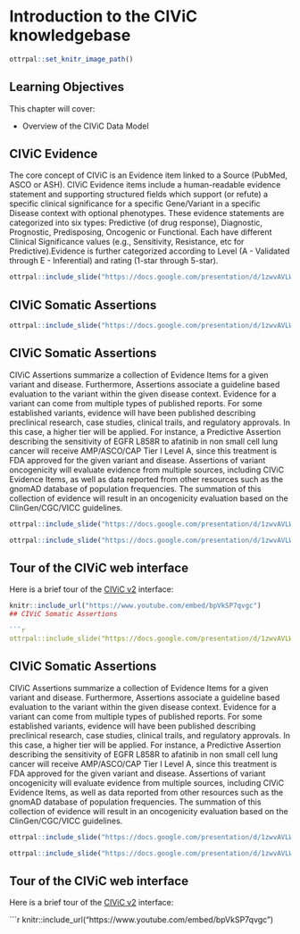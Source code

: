 # Introduction to the CIViC knowledgebase

```r
ottrpal::set_knitr_image_path()
```

## Learning Objectives

This chapter will cover:  

- Overview of the CIViC Data Model

## CIViC Evidence

The core concept of CIViC is an Evidence item linked to a Source (PubMed, ASCO or ASH). CIViC Evidence items include a human-readable evidence statement and supporting structured fields which support (or refute) a specific clinical significance for a specific Gene/Variant in a specific Disease context with optional phenotypes. These evidence statements are categorized into six types: Predictive (of drug response), Diagnostic, Prognostic, Predisposing, Oncogenic or Functional. Each have different Clinical Significance values (e.g., Sensitivity, Resistance, etc for Predictive).Evidence is further categorized according to Level (A - Validated through E - Inferential) and rating (1-star through 5-star). 

```r
ottrpal::include_slide("https://docs.google.com/presentation/d/1zwvAVLWpN2mKrJLgo5ZcAuSKQrHZ8zunIYHLe-w6bBo/edit#slide=id.g22509046821_0_14")
```
## CIViC Somatic Assertions

```r
ottrpal::include_slide("https://docs.google.com/presentation/d/1zwvAVLWpN2mKrJLgo5ZcAuSKQrHZ8zunIYHLe-w6bBo/edit#slide=id.g22509046821_0_14")
```

## CIViC Somatic Assertions

CIViC Assertions summarize a collection of Evidence Items for a given variant and disease. Furthermore, Assertions associate a guideline based evaluation to the variant within the given disease context. Evidence for a variant can come from multiple types of published reports. For some established variants, evidence will have been published describing preclinical research, case studies, clinical trails, and regulatory approvals. In this case, a higher tier will be applied. For instance, a Predictive Assertion describing the sensitivity of EGFR L858R to afatinib in non small cell lung cancer will receive AMP/ASCO/CAP Tier I Level A, since this treatment is FDA approved for the given variant and disease. Assertions of variant oncogenicity will evaluate evidence from multiple sources, including CIViC Evidence Items, as well as data reported from other resources such as the gnomAD database of population frequencies. The summation of this collection of evidence will result in an oncogenicity evaluation based on the ClinGen/CGC/VICC guidelines.   

```r
ottrpal::include_slide("https://docs.google.com/presentation/d/1zwvAVLWpN2mKrJLgo5ZcAuSKQrHZ8zunIYHLe-w6bBo/edit#slide=id.g28106c9f66a_0_10")
```

```r
ottrpal::include_slide("https://docs.google.com/presentation/d/1zwvAVLWpN2mKrJLgo5ZcAuSKQrHZ8zunIYHLe-w6bBo/edit#slide=id.g28106c9f66a_0_13")
```

## Tour of the CIViC web interface

Here is a brief tour of the [CIViC v2](https://civicdb.org){target="_blank"} interface:
 
```r
knitr::include_url("https://www.youtube.com/embed/bpVkSP7qvgc")
## CIViC Somatic Assertions

```r
ottrpal::include_slide("https://docs.google.com/presentation/d/1zwvAVLWpN2mKrJLgo5ZcAuSKQrHZ8zunIYHLe-w6bBo/edit#slide=id.g22509046821_0_14")
```

## CIViC Somatic Assertions

CIViC Assertions summarize a collection of Evidence Items for a given variant and disease. Furthermore, Assertions associate a guideline based evaluation to the variant within the given disease context. Evidence for a variant can come from multiple types of published reports. For some established variants, evidence will have been published describing preclinical research, case studies, clinical trails, and regulatory approvals. In this case, a higher tier will be applied. For instance, a Predictive Assertion describing the sensitivity of EGFR L858R to afatinib in non small cell lung cancer will receive AMP/ASCO/CAP Tier I Level A, since this treatment is FDA approved for the given variant and disease. Assertions of variant oncogenicity will evaluate evidence from multiple sources, including CIViC Evidence Items, as well as data reported from other resources such as the gnomAD database of population frequencies. The summation of this collection of evidence will result in an oncogenicity evaluation based on the ClinGen/CGC/VICC guidelines.   

```r
ottrpal::include_slide("https://docs.google.com/presentation/d/1zwvAVLWpN2mKrJLgo5ZcAuSKQrHZ8zunIYHLe-w6bBo/edit#slide=id.g28106c9f66a_0_10")
```

```r
ottrpal::include_slide("https://docs.google.com/presentation/d/1zwvAVLWpN2mKrJLgo5ZcAuSKQrHZ8zunIYHLe-w6bBo/edit#slide=id.g28106c9f66a_0_13")
```

## Tour of the CIViC web interface

Here is a brief tour of the [CIViC v2](https://civicdb.org){target="_blank"} interface:
 
```r
knitr::include_url("https://www.youtube.com/embed/bpVkSP7qvgc")
